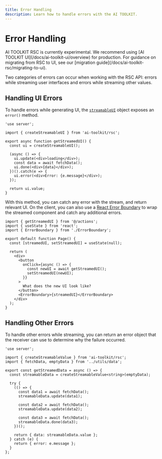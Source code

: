 ```yaml
---
title: Error Handling
description: Learn how to handle errors with the AI TOOLKIT.
---
```


# Error Handling

<Note type="warning">
  AI TOOLKIT RSC is currently experimental. We recommend using [AI TOOLKIT
  UI](/docs/ai-toolkit-ui/overview) for production. For guidance on migrating
  from RSC to UI, see our [migration
  guide](/docs/ai-toolkit-rsc/migrating-to-ui).
</Note>

Two categories of errors can occur when working with the RSC API: errors while streaming user interfaces and errors while streaming other values.

## Handling UI Errors

To handle errors while generating UI, the [`streamableUI`](/docs/reference/ai-toolkit-rsc/create-streamable-ui) object exposes an `error()` method.

```tsx filename='app/actions.tsx'
'use server';

import { createStreamableUI } from 'ai-toolkit/rsc';

export async function getStreamedUI() {
  const ui = createStreamableUI();

  (async () => {
    ui.update(<div>loading</div>);
    const data = await fetchData();
    ui.done(<div>{data}</div>);
  })().catch(e => {
    ui.error(<div>Error: {e.message}</div>);
  });

  return ui.value;
}
```

With this method, you can catch any error with the stream, and return relevant UI. On the client, you can also use a [React Error Boundary](https://react.dev/reference/react/Component#catching-rendering-errors-with-an-error-boundary) to wrap the streamed component and catch any additional errors.

```tsx filename='app/page.tsx'
import { getStreamedUI } from '@/actions';
import { useState } from 'react';
import { ErrorBoundary } from './ErrorBoundary';

export default function Page() {
  const [streamedUI, setStreamedUI] = useState(null);

  return (
    <div>
      <button
        onClick={async () => {
          const newUI = await getStreamedUI();
          setStreamedUI(newUI);
        }}
      >
        What does the new UI look like?
      </button>
      <ErrorBoundary>{streamedUI}</ErrorBoundary>
    </div>
  );
}
```

## Handling Other Errors

To handle other errors while streaming, you can return an error object that the receiver can use to determine why the failure occurred.

```tsx filename='app/actions.tsx'
'use server';

import { createStreamableValue } from 'ai-toolkit/rsc';
import { fetchData, emptyData } from '../utils/data';

export const getStreamedData = async () => {
  const streamableData = createStreamableValue<string>(emptyData);

  try {
    (() => {
      const data1 = await fetchData();
      streamableData.update(data1);

      const data2 = await fetchData();
      streamableData.update(data2);

      const data3 = await fetchData();
      streamableData.done(data3);
    })();

    return { data: streamableData.value };
  } catch (e) {
    return { error: e.message };
  }
};
```
